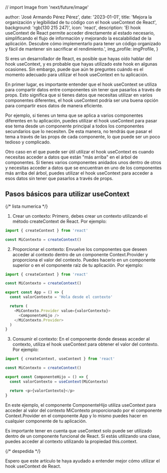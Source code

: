 // import Image from 'next/future/image'

  author: 'José Armando Pérez Pérez',
  date: '2023-01-01',
  title:
    'Mejora la organización y legibilidad de tu código con el hook useContext de React',
  background: 'rgb(130 215 247)',
  icon: 'react',
  description:
    'El hook useContext de React permite acceder directamente al estado necesario, simplificando el flujo de información y mejorando la escalabilidad de la aplicación. Descubre cómo implementarlo para tener un código organizado y fácil de mantener sin sacrificar el rendimiento.',
  img_profile: imgProfile,
}


Si eres un desarrollador de React, es posible que hayas oído hablar del hook useContext, y es probable que hayas utilizado este hook en algunas ocasiones. Sin embargo, puede que aún te preguntes cuándo es el momento adecuado para utilizar el hook useContext en tu aplicación.

En primer lugar, es importante entender que el hook useContext se utiliza para compartir datos entre componentes sin tener que pasarlos a través de props. Esto significa que si tienes datos que necesitas utilizar en varios componentes diferentes, el hook useContext podría ser una buena opción para compartir esos datos de manera eficiente.

Por ejemplo, si tienes un tema que se aplica a varios componentes diferentes en tu aplicación, puedes utilizar el hook useContext para pasar ese tema desde un componente principal a todos los componentes secundarios que lo necesiten. De esta manera, no tendrás que pasar el tema a través de las props de cada componente, lo que puede ser un poco tedioso y complicado.

Otro caso en el que puede ser útil utilizar el hook useContext es cuando necesitas acceder a datos que están "más arriba" en el árbol de componentes. Si tienes varios componentes anidados unos dentro de otros y necesitas acceder a datos que se encuentran en uno de los componentes más arriba del árbol, puedes utilizar el hook useContext para acceder a esos datos sin tener que pasarlos a través de props.

## Pasos básicos para utilizar useContext

{/* lista numerica */}

1. Crear un contexto: Primero, debes crear un contexto utilizando el método createContext de React. Por ejemplo:

```js
import { createContext } from 'react'

const MiContexto = createContext()
```

2. Proporcionar el contexto: Envuelve los componentes que deseen acceder al contexto dentro de un componente Context.Provider y proporciona el valor del contexto. Puedes hacerlo en un componente superior o en el componente raíz de tu aplicación. Por ejemplo:

```js
import { createContext } from 'react'

const MiContexto = createContext()

export const App = () => {
  const valorContexto = 'Hola desde el contexto'

  return (
    <MiContexto.Provider value={valorContexto}>
      <ComponenteHijo />
    </MiContexto.Provider>
  )
}
```

3. Consumir el contexto: En el componente donde deseas acceder al contexto, utiliza el hook useContext para obtener el valor del contexto. Por ejemplo:

```js
import { createContext, useContext } from 'react'

const MiContexto = createContext()

export const ComponenteHijo = () => {
  const valorContexto = useContext(MiContexto)

  return <p>{valorContexto}</p>
}
```

En este ejemplo, el componente ComponenteHijo utiliza useContext para acceder al valor del contexto MiContexto proporcionado por el componente Context.Provider en el componente App y lo mismo puedes hacer en cualquier componente de tu aplicación.

Es importante tener en cuenta que useContext solo puede ser utilizado dentro de un componente funcional de React. Si estás utilizando una clase, puedes acceder al contexto utilizando la propiedad this.context.

{/* despedida */}

Espero que este artículo te haya ayudado a entender mejor cómo utilizar el hook useContext de React.

